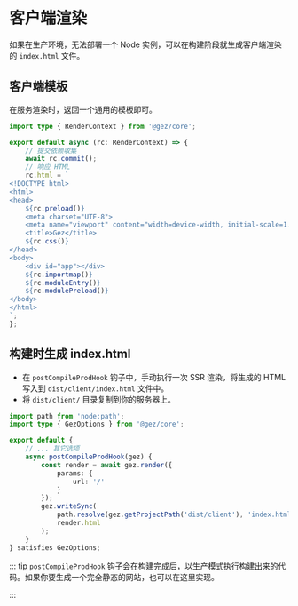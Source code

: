# 客户端渲染
如果在生产环境，无法部署一个 Node 实例，可以在构建阶段就生成客户端渲染的 `index.html` 文件。

## 客户端模板
在服务渲染时，返回一个通用的模板即可。
```ts title="src/entry.server.ts"
import type { RenderContext } from '@gez/core';

export default async (rc: RenderContext) => {
    // 提交依赖收集
    await rc.commit();
    // 响应 HTML
    rc.html = `
<!DOCTYPE html>
<html>
<head>
    ${rc.preload()}
    <meta charset="UTF-8">
    <meta name="viewport" content="width=device-width, initial-scale=1.0">
    <title>Gez</title>
    ${rc.css()}
</head>
<body>
    <div id="app"></div>
    ${rc.importmap()}
    ${rc.moduleEntry()}
    ${rc.modulePreload()}
</body>
</html>
`;
};
```

## 构建时生成 index.html
- 在 `postCompileProdHook` 钩子中，手动执行一次 SSR 渲染，将生成的 HTML 写入到 `dist/client/index.html` 文件中。
- 将 `dist/client/` 目录复制到你的服务器上。
```ts title="src/entry.node.ts"
import path from 'node:path';
import type { GezOptions } from '@gez/core';

export default {
    // ... 其它选项
    async postCompileProdHook(gez) {
        const render = await gez.render({
            params: {
                url: '/'
            }
        });
        gez.writeSync(
            path.resolve(gez.getProjectPath('dist/client'), 'index.html'),
            render.html
        );
    }
} satisfies GezOptions;
```
::: tip
`postCompileProdHook` 钩子会在构建完成后，以生产模式执行构建出来的代码。如果你要生成一个完全静态的网站，也可以在这里实现。

:::
